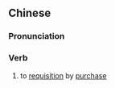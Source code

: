 ==Chinese==
{{zh-forms|s=征购}}

===Pronunciation===
{{zh-pron
|m=zhēnggòu
|c=zing1 kau3
|mn=qz:cheng-kio/xm,zz:cheng-kò͘
|cat=v
}}

===Verb===
{{zh-verb}}

# to [[requisition]] by [[purchase]]